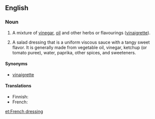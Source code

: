 ==English==

===Noun===
{{en-noun|-|sg=[[French]] [[dressing]]}}

# A mixture of [[vinegar]], [[oil]] and other herbs or flavourings ([[vinaigrette]]).
# {{US}} A salad dressing that is a uniform viscous sauce with a tangy sweet flavor. It is generally made from vegetable oil, vinegar, ketchup (or tomato puree), water, paprika, other spices, and sweeteners.

====Synonyms====
* [[vinaigrette]]

====Translations====
* Finnish: {{t+|fi|ranskalainen}} {{t-|fi|kastike}}
* French: {{t+|fr|vinaigrette|f}}

[[et:French dressing]]